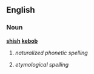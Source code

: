 ==English==

===Noun===
'''[[shish]] [[kebob]]'''

# {{misspelling of|shishkabob|lang=en}} ''naturalized phonetic spelling''
# {{misspelling of|shish kebab|lang=en}} ''etymological spelling''